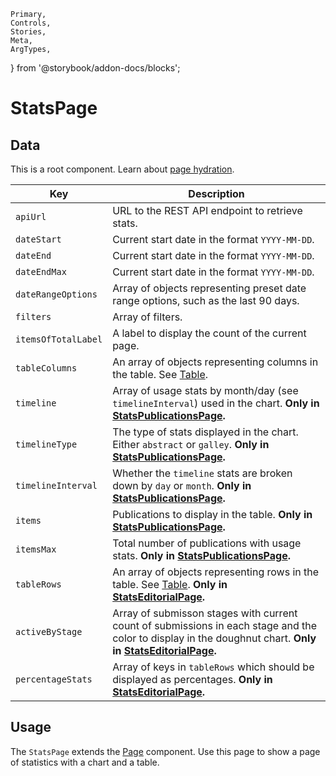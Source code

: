 	Primary,
	Controls,
	Stories,
	Meta,
	ArgTypes,
} from '@storybook/addon-docs/blocks';


<Meta of={StatsPageStories} />

# StatsPage

## Data

This is a root component. Learn about [page hydration](#/pages/pages).

| Key | Description |
| --- | --- |
| `apiUrl` | URL to the REST API endpoint to retrieve stats. |
| `dateStart` | Current start date in the format `YYYY-MM-DD`. |
| `dateEnd` | Current start date in the format `YYYY-MM-DD`. |
| `dateEndMax` | Current start date in the format `YYYY-MM-DD`. |
| `dateRangeOptions` | Array of objects representing preset date range options, such as the last 90 days. |
| `filters` | Array of filters. |
| `itemsOfTotalLabel` | A label to display the count of the current page. |
| `tableColumns` | An array of objects representing columns in the table. See [Table](#/component/Table). |
| `timeline` | Array of usage stats by month/day (see `timelineInterval`) used in the chart. **Only in [StatsPublicationsPage](#/component/StatsPage/publication-stats).** |
| `timelineType` | The type of stats displayed in the chart. Either `abstract` or `galley`. **Only in [StatsPublicationsPage](#/component/StatsPage/publication-stats).** |
| `timelineInterval` | Whether the `timeline` stats are broken down by `day` or `month`. **Only in [StatsPublicationsPage](#/component/StatsPage/publication-stats).** |
| `items` | Publications to display in the table. **Only in [StatsPublicationsPage](#/component/StatsPage/publication-stats).** |
| `itemsMax` | Total number of publications with usage stats. **Only in [StatsPublicationsPage](#/component/StatsPage/publication-stats).** |
| `tableRows` | An array of objects representing rows in the table. See [Table](#/component/Table). **Only in [StatsEditorialPage](#/component/StatsPage/editorial-stats).** |
| `activeByStage` | Array of submisson stages with current count of submissions in each stage and the color to display in the doughnut chart. **Only in [StatsEditorialPage](#/component/StatsPage/editorial-stats).** |
| `percentageStats` | Array of keys in `tableRows` which should be displayed as percentages. **Only in [StatsEditorialPage](#/component/StatsPage/editorial-stats).** |

## Usage

The `StatsPage` extends the [Page](#/component/Page) component. Use this page to show a page of statistics with a chart and a table.
